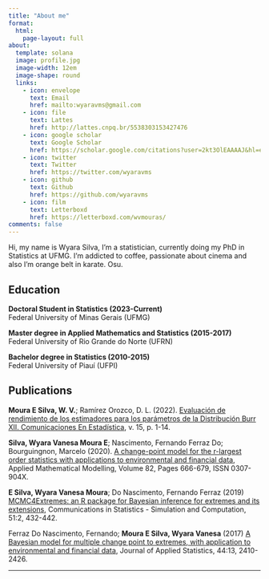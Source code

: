 ---
title: "About me"
format: 
  html:
    page-layout: full
about:
  template: solana
  image: profile.jpg
  image-width: 12em
  image-shape: round
  links:
    - icon: envelope
      text: Email
      href: mailto:wyaravms@gmail.com  
    - icon: file
      text: Lattes
      href: http://lattes.cnpq.br/5538303153427476
    - icon: google scholar
      text: Google Scholar
      href: https://scholar.google.com/citations?user=2kt3OlEAAAAJ&hl=en
    - icon: twitter
      text: Twitter
      href: https://twitter.com/wyaravms
    - icon: github
      text: Github
      href: https://github.com/wyaravms
    - icon: film
      text: Letterboxd
      href: https://letterboxd.com/wvmouras/
comments: false
---

::: {#hero-heading}
Hi, my name is Wyara Silva, I'm a statistician, currently doing my PhD in Statistics at UFMG. I'm addicted to coffee, passionate about cinema and also I'm orange belt in karate. Osu.

## Education

<b> Doctoral Student in Statistics (2023-Current) </b>\
Federal University of Minas Gerais (UFMG)

<b> Master degree in Applied Mathematics and Statistics (2015-2017)</b>\
Federal University of Rio Grande do Norte (UFRN)

<b>Bachelor degree in Statistics (2010-2015)</b>\
Federal University of Piauí (UFPI)

## Publications

<b>Moura E Silva, W. V.</b>; Ramírez Orozco, D. L. (2022). [Evaluación de rendimiento de los estimadores para los parámetros de la Distribución Burr XII. Comunicaciones En Estadística](https://dialnet.unirioja.es/servlet/articulo?codigo=8710099), v. 15, p. 1-14.

<b>Silva, Wyara Vanesa Moura E</b>; Nascimento, Fernando Ferraz Do; Bourguingnon, Marcelo (2020).
[A change-point model for the r-largest order statistics with applications to environmental and financial data](https://doi.org/10.1016/j.apm.2020.01.064), Applied Mathematical Modelling, Volume 82, Pages 666-679, ISSN 0307-904X.

<b>E Silva, Wyara Vanesa Moura</b>; Do Nascimento, Fernando Ferraz (2019) [MCMC4Extremes: an R package for Bayesian inference for extremes and its extensions](https://doi.org/10.1080/03610918.2019.1653914), Communications in Statistics - Simulation and Computation, 51:2, 432-442.

Ferraz Do Nascimento, Fernando; <b>Moura E Silva, Wyara Vanesa</b> (2017) [A Bayesian model for multiple change point to extremes, with application to environmental and financial data](https://doi.org/10.1080/02664763.2016.1254733), Journal of Applied Statistics, 44:13, 2410-2426.

:::

------------------------------------------------------------------------
